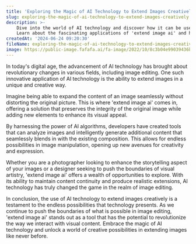 ```yaml
---
title: 'Exploring the Magic of AI Technology to Extend Images Creatively'
slug: exploring-the-magic-of-ai-technology-to-extend-images-creatively
description: >-
    Dive into the world of AI technology and discover how it can be used to extend images creatively while maintaining the original content's continuity.
    Learn about the fascinating applications of 'extend image ai' and how it revolutionizes the way we perceive image editing.'
createdAt: '2024-06-24 09:20:30'
fileName: exploring-the-magic-of-ai-technology-to-extend-images-creatively.mdx
image: https://public-image.fafafa.ai/fa-image/2022/10/8c3b04e99039436b9863dcde7d4958b1.jpg
---
```


In today's digital age, the advancement of AI technology has brought about revolutionary changes in various fields, including image editing. One such innovative application of AI technology is the ability to extend images in a unique and creative way.

Imagine being able to expand the content of an image seamlessly without distorting the original picture. This is where 'extend image ai' comes in, offering a solution that preserves the integrity of the original image while adding new elements to enhance its visual appeal.

By harnessing the power of AI algorithms, developers have created tools that can analyze images and intelligently generate additional content that seamlessly blends in with the existing composition. This allows for endless possibilities in image manipulation, opening up new avenues for creativity and expression.

Whether you are a photographer looking to enhance the storytelling aspect of your images or a designer seeking to push the boundaries of visual artistry, 'extend image ai' offers a wealth of opportunities to explore. With its ability to maintain content continuity and produce realistic extensions, AI technology has truly changed the game in the realm of image editing.

In conclusion, the use of AI technology to extend images creatively is a testament to the endless possibilities that technology presents. As we continue to push the boundaries of what is possible in image editing, 'extend image ai' stands out as a tool that has the potential to revolutionize the way we interact with visual content. Embrace the magic of AI technology and unlock a world of creative possibilities in extending images like never before.